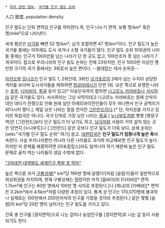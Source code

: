  * [[지리 관련 정보]], [[국가별 인구 밀도 순위]]

人口 密度, population density.

인구 밀도는 단위 면적당 인구를 의미한다.즉, 인구 나누기 면적. 보통 명/km² 혹은 명/mile²으로 나타낸다.

세계 평균은 [[남극]]을 빼면 52 명/km², 남극 포함하면 47 명/km²이다. 인구 밀도가 높은 국가들 중에는 아무래도 도시 국가나 소형 국가들이 많다. 인구 밀도 순위 10위권의 나라들 중에는 인구가 1000만을 넘는 나라가 단 한 곳도 없고, 100만조차 못 넘는 나라가 7개국이다. 참고로 우리나라의 인구 밀도 순위는 전체 23위지만, 인구 1000만 이상인 웬만한 크기의 국가 중에서는 3위로서 높은 편이다. --쓸데없는 데서 순위권--

[[마카오]]와 [[모나코]]가 인구 밀도 1, 2위인데, 3위인 [[싱가포르]]의 2배가 넘는 수치라 상당한 격차를 보이며 도시국가들을 제외하면 [[방글라데시]]가 단연 1위. 낮은 쪽으로 유명한 나라는 [[호주]], [[나미비아]], [[몽골]] 등이 있고[* 미승인국까지 합하면 [[나고르노 카라바흐]]나 [[서사하라]] 같은 국가들도 있다. 서사하라는 그냥 사막지대고 나고르노 카라바흐는 원래 산악지대인 데다가 전쟁으로 인해 원래 살던 아제르바이잔인들이 모두 떠나면서 인구 공백지가 되다시피 했다.], 제일 낮은 나라는 얼음 천지인 [[그린란드]]이다.[* 단, 자치권을 가지고 있지만 독립국은 아니다. 국가 단위로 가장 낮은 나라는 [[몽골]].] [[누나부트]]처럼 몇몇 [행정구역]은 [그린란드]보다 인구 밀도가 더 낮기도 하고, [[남극]]처럼 사람이 거의 살지 않는 곳은 당연히 [누나부트]나 [그린란드] 같은 곳보다 인구 밀도가 더욱 낮다. 상세 순위는 [wiki:"국가별 인구 밀도 순위" 여기] 참고. [[대한민국]]은 '''인구 밀도가 엄청나게 높은 축'''에 속한다. 사실 우리나라뿐만 아니라 다른 나라들도 과거와 비교해보면 인구 밀도가 높다. 하지만 이 문제를 해결하려면 [아포칼립스]라도 일어나야 하기 때문에 높은 인구 밀도 문제로 골치 썩는 나라들이 생길 수밖에 없다.

[http://news.naver.com/main/read.nhn?mode=LSD&mid=sec&sid1=104&oid=001&aid=0007214046 "3차대전·대역병도 세계인구 폭발 못 막아"] 

높은 쪽으론 과거 [[구룡성채]][* km²당 190만 명에 달했다!]처럼 [슬럼가]들이 일반적으로 최상위권을 차지하며, 현재 구룡성채는 헐렸지만 아직 [뭄바이]의 [다라비][* 면적 1.7km²에 인구는 60만 명에서 100만 명 사이로 추정된다.]나 [케냐]의 [키베라][* 면적은 3.2km²에서 4.5km²처럼 다양한 추정이 있다. 통계 상 인구는 170,070명에 불과하나 실제로는 100만에서 200만까지의 인구를 가졌을 것이라 추정된다.] 같은 몇몇 [슬럼]이 km²당 20만 명이 넘어가는 인구 밀도를 가지고 있다.

간혹 총 인구를 [경지면적]으로 나눈 값이나 농업인구를 [경지면적]로 나눈 값 등이 사용되기도 한다.
